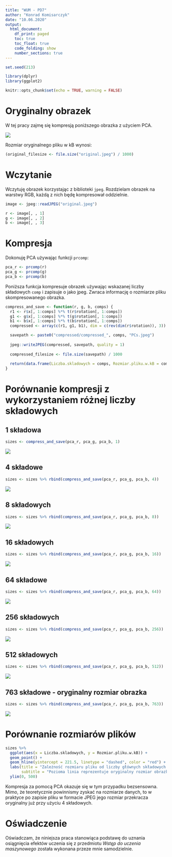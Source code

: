 ```yaml
---
title: "WUM - PD7"
author: "Konrad Komisarczyk"
date: "10.06.2020"
output:
  html_document:
    df_print: paged
    toc: true
    toc_float: true
    code_folding: show
    number_sections: true 
---
```


```r
set.seed(213)

library(dplyr)
library(ggplot2)

knitr::opts_chunk$set(echo = TRUE, warning = FALSE)
```


# Oryginalny obrazek

W tej pracy zajmę się kompresją poniższego obrazka z użyciem PCA.

![](original.jpeg)

Rozmiar oryginalnego pliku w kB wynosi:
```r
(original_filesize <- file.size("original.jpeg") / 1000)
```


# Wczytanie

Wczytuję obrazek korzystając z biblioteki `jpeg`. Rozdzielam obrazek na warstwy RGB, każdą z nich będę kompresował oddzielnie.

```r
image <- jpeg::readJPEG("original.jpeg")

r <- image[, , 1]
g <- image[, , 2]
b <- image[, , 3]
```


# Kompresja

Dokonuję PCA używając funkcji `prcomp`:

```r
pca_r <- prcomp(r)
pca_g <- prcomp(g)
pca_b <- prcomp(b)
```

Poniższa funkcja kompresuje obrazek używając wskazanej liczby składowych `comp` i zapisuje o jako jpeg. Zwraca informację o rozmiarze pliku skompresowanego obrazka.

```r
compress_and_save <- function(r, g, b, comps) {
  r1 <- r$x[, 1:comps] %*% t(r$rotation[, 1:comps])
  g1 <- g$x[, 1:comps] %*% t(g$rotation[, 1:comps])
  b1 <- b$x[, 1:comps] %*% t(b$rotation[, 1:comps])
  compressed <- array(c(r1, g1, b1), dim = c(rev(dim(r$rotation)), 3))

  savepath <- paste0("compressed/compressed_", comps, "PCs.jpeg")
  
  jpeg::writeJPEG(compressed, savepath, quality = 1)
  
  compressed_filesize <- file.size(savepath) / 1000
  
  return(data.frame(Liczba.skladowych = comps, Rozmiar.pliku.w.kB = compressed_filesize))
}
```

# Porównanie kompresji z wykorzystaniem różnej liczby składowych

## 1 składowa

```r
sizes <- compress_and_save(pca_r, pca_g, pca_b, 1)
```

![](compressed/compressed_1PCs.jpeg)


## 4 składowe

```r
sizes <- sizes %>% rbind(compress_and_save(pca_r, pca_g, pca_b, 4))
```

![](compressed/compressed_4PCs.jpeg)

## 8 składowych

```r
sizes <- sizes %>% rbind(compress_and_save(pca_r, pca_g, pca_b, 8))
```

![](compressed/compressed_8PCs.jpeg)

## 16 składowych

```r
sizes <- sizes %>% rbind(compress_and_save(pca_r, pca_g, pca_b, 16))
```

![](compressed/compressed_16PCs.jpeg)


## 64 składowe

```r
sizes <- sizes %>% rbind(compress_and_save(pca_r, pca_g, pca_b, 64))
```

![](compressed/compressed_64PCs.jpeg)

## 256 składowych

```r
sizes <- sizes %>% rbind(compress_and_save(pca_r, pca_g, pca_b, 256))
```

![](compressed/compressed_256PCs.jpeg)

## 512 składowych

```r
sizes <- sizes %>% rbind(compress_and_save(pca_r, pca_g, pca_b, 512))
```

![](compressed/compressed_512PCs.jpeg)

## 763 składowe - oryginalny rozmiar obrazka

```r
sizes <- sizes %>% rbind(compress_and_save(pca_r, pca_g, pca_b, 763))
```

![](compressed/compressed_763PCs.jpeg)


# Porównanie rozmiarów plików

```r
sizes %>% 
  ggplot(aes(x = Liczba.skladowych, y = Rozmiar.pliku.w.kB)) +
  geom_point() + 
  geom_hline(yintercept = 221.5, linetype = "dashed", color = "red") +
  labs(title = "Zależność rozmiaru pliku od liczby głównych składowych użytych do kompresji", 
       subtitle = "Pozioma linia reprezentuje oryginalny rozmiar obrazka") +
  ylim(0, 500)
```

Kompresja za pomocą PCA okazuje się w tym przypadku bezsensowna. Mimo, że teoretycznie powinnismy zyskać na rozmiarze danych, to w praktyce po zapisie pliku w formacie JPEG jego rozmiar przekracza oryginalny już przy użyciu 4 składowych.


# Oświadczenie

Oświadczam, że niniejsza praca stanowiąca podstawę do uznania osiągnięcia efektów uczenia się z przedmiotu *Wstęp do uczenia maszynowego* została wykonana przeze mnie samodzielnie.
